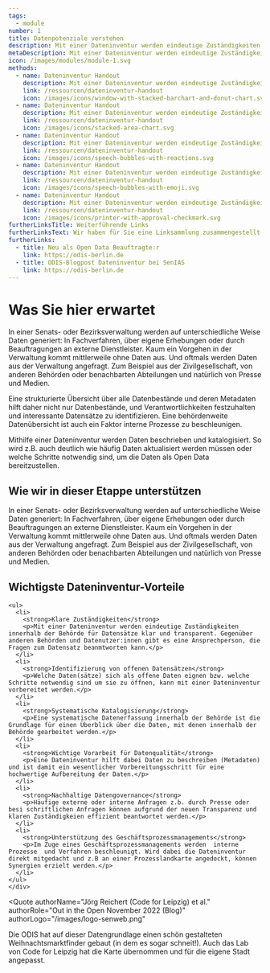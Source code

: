 ```yaml
---
tags:
  - module
number: 1
title: Datenpotenziale verstehen
description: Mit einer Dateninventur werden eindeutige Zuständigkeiten innerhalb der Behörde für Datensätze klar und transparent.
metaDescription: Mit einer Dateninventur werden eindeutige Zuständigkeiten innerhalb der Behörde für Datensätze klar und transparent.
icon: /images/modules/module-1.svg
methods:
  - name: Dateninventur Handout
    description: Mit einer Dateninventur werden eindeutige Zuständigkeiten innerhalb der Behörde für Datensätze klar und transparent. Gegenüber anderen Behörden und Datenutzer:innen gibt es eine Ansprechperson, die Fragen zum Datensatz beanmtworten kann.
    link: /ressourcen/dateninventur-handout
    icon: /images/icons/window-with-stacked-barchart-and-donut-chart.svg
  - name: Dateninventur Handout
    description: Mit einer Dateninventur werden eindeutige Zuständigkeiten innerhalb der Behörde für Datensätze klar und transparent. Gegenüber anderen Behörden und Datenutzer:innen gibt es eine Ansprechperson, die Fragen zum Datensatz beanmtworten kann.
    link: /ressourcen/dateninventur-handout
    icon: /images/icons/stacked-area-chart.svg
  - name: Dateninventur Handout
    description: Mit einer Dateninventur werden eindeutige Zuständigkeiten innerhalb der Behörde für Datensätze klar und transparent. Gegenüber anderen Behörden und Datenutzer:innen gibt es eine Ansprechperson, die Fragen zum Datensatz beanmtworten kann.
    link: /ressourcen/dateninventur-handout
    icon: /images/icons/speech-bubbles-with-reactions.svg
  - name: Dateninventur Handout
    description: Mit einer Dateninventur werden eindeutige Zuständigkeiten innerhalb der Behörde für Datensätze klar und transparent. Gegenüber anderen Behörden und Datenutzer:innen gibt es eine Ansprechperson, die Fragen zum Datensatz beanmtworten kann.
    link: /ressourcen/dateninventur-handout
    icon: /images/icons/speech-bubbles-with-emoji.svg
  - name: Dateninventur Handout
    description: Mit einer Dateninventur werden eindeutige Zuständigkeiten innerhalb der Behörde für Datensätze klar und transparent. Gegenüber anderen Behörden und Datenutzer:innen gibt es eine Ansprechperson, die Fragen zum Datensatz beanmtworten kann.
    link: /ressourcen/dateninventur-handout
    icon: /images/icons/printer-with-approval-checkmark.svg
furtherLinksTitle: Weiterführende Links
furtherLinksText: Wir haben für Sie eine Linksammlung zusammengestellt. Die Links beziehen sich sowohl auf unsere ODIS-eigenen Inhalte als auch auf externe Angebote. Viel Erfolg beim Stöbern!
furtherLinks:
  - title: Neu als Open Data Beauftragte:r
    link: https://odis-berlin.de
  - title: ODIS-Blogpost Dateninventur bei SenIAS
    link: https://odis-berlin.de
---
```



# Was Sie hier erwartet

In einer Senats- oder Bezirksverwaltung werden auf unterschiedliche Weise Daten generiert: In Fachverfahren, über eigene Erhebungen oder durch Beauftragungen an externe Dienstleister. Kaum ein Vorgehen in der Verwaltung kommt mittlerweile ohne Daten aus. Und oftmals werden Daten aus der Verwaltung angefragt. Zum Beispiel aus der Zivilgesellschaft, von anderen Behörden oder benachbarten Abteilungen und natürlich von Presse und Medien.

Eine strukturierte Übersicht über alle Datenbestände und deren Metadaten hilft daher nicht nur Datenbestände, und Verantwortlichkeiten festzuhalten und interessante Datensätze zu identifizieren. Eine behördenweite Datenübersicht ist auch ein Faktor interne Prozesse zu beschleunigen.

Mithilfe einer Dateninventur werden Daten beschrieben und katalogisiert. So wird z.B. auch deutlich wie häufig Daten aktualisiert werden müssen oder welche Schritte notwendig sind, um die Daten als Open Data bereitzustellen.

## Wie wir in dieser Etappe unterstützen

In einer Senats- oder Bezirksverwaltung werden auf unterschiedliche Weise Daten generiert: In Fachverfahren, über eigene Erhebungen oder durch Beauftragungen an externe Dienstleister. Kaum ein Vorgehen in der Verwaltung kommt mittlerweile ohne Daten aus. Und oftmals werden Daten aus der Verwaltung angefragt. Zum Beispiel aus der Zivilgesellschaft, von anderen Behörden oder benachbarten Abteilungen und natürlich von Presse und Medien.

<ContentSection class="bg-bg-alt px-4 sm:px-6 bg-alt">
  <div class="grid-container">
    <div
      class="toc-content lg:col-span-6 lg:col-start-2 xl:col-span-5 xl:col-start-2 prose prose-a:focusable py-16 relative z-10"
    >
    <h2>Wichtigste Dateninventur-Vorteile</h2>

    <ul>
      <li>
        <strong>Klare Zuständigkeiten</strong>
        <p>Mit einer Dateninventur werden eindeutige Zuständigkeiten innerhalb der Behörde für Datensätze klar und transparent. Gegenüber anderen Behörden und Datenutzer:innen gibt es eine Ansprechperson, die Fragen zum Datensatz beanmtworten kann.</p>
      </li>
      <li>
        <strong>Identifizierung von offenen Datensätzen</strong>
        <p>Welche Daten(sätze) sich als offene Daten eignen bzw. welche Schritte notwendig sind um sie zu öffnen, kann mit einer Dateninventur vorbereitet werden.</p>
      </li>
      <li>
        <strong>Systematische Katalogisierung</strong>
        <p>Eine systematische Datenerfassung innerhalb der Behörde ist die Grundlage für einen Überblick über die Daten, mit denen innerhalb der Behörde gearbeitet werden.</p>
      </li>
      <li>
        <strong>Wichtige Vorarbeit für Datenqualität</strong>
        <p>Eine Dateninventur hilft dabei Daten zu beschreiben (Metadaten) und ist damit ein wesentlicher Vorbereitungsschritt für eine hochwertige Aufbereitung der Daten.</p>
      </li>
      <li>
        <strong>Nachhaltige Datengovernance</strong>
        <p>Häufige externe oder interne Anfragen z.b. durch Presse oder besi schriftlichen Anfragen können aufgrund der neuen Transparenz und klaren Zuständigkeien effizient beantwortet werden.</p>
      </li>
      <li>
        <strong>Unterstützung des Geschäftsprozessmanagements</strong>
        <p>Im Zuge eines Geschäftsprozessmanagements werden  interne Prozesse  und Verfahren beschleunigt. Wird dabei die Dateninventur direkt mitgedacht und z.B an einer Prozesslandkarte angedockt, können Synergien erzielt werden.</p>
      </li>
    </ul>
    </div>
  </div>
</ContentSection>

<Quote
  authorName="Jörg Reichert (Code for Leipzig) et al."
  authorRole="Out in the Open November 2022 (Blog)"
  authorLogo="/images/logo-senweb.png"
>
  Die ODIS hat auf dieser Datengrundlage einen schön gestalteten
  Weihnachtsmarktfinder gebaut (in dem es sogar schneit!). Auch das Lab von Code
  for Leipzig hat die Karte übernommen und für die eigene Stadt angepasst.
</Quote>
